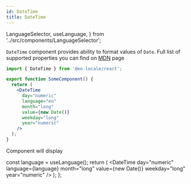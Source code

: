 ```yaml
---
id: DateTime
title: DateTime
---
```


  LanguageSelector,
  useLanguage,
} from '../src/components/LanguageSelector';

`DateTime` component provides ability to format values of `Date`.
Full list of supported properties you can find on [MDN](https://developer.mozilla.org/en-US/docs/Web/JavaScript/Reference/Global_Objects/DateTimeFormat) page

```jsx
import { DateTime } from '@eo-locale/react';

export function SomeComponent() {
  return (
    <DateTime
      day="numeric"
      language="en"
      month="long"
      value={new Date()}
      weekday="long"
      year="numeric"
    />
  );
}
```

Component will display <LanguageSelector><Highlight><Preview/></Highlight></LanguageSelector>

  const language = useLanguage();
  return (
    <DateTime
      day="numeric"
      language={language}
      month="long"
      value={new Date()}
      weekday="long"
      year="numeric"
    />
  );
};
